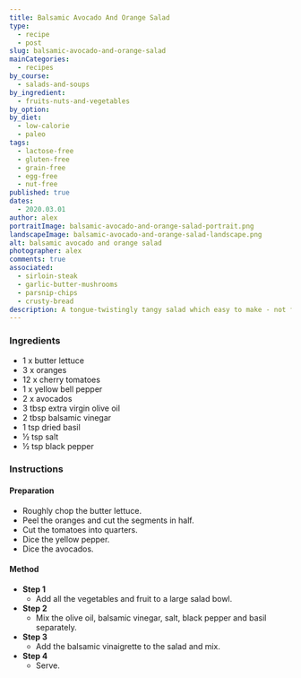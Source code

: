 ```yaml
---
title: Balsamic Avocado And Orange Salad
type:
  - recipe
  - post
slug: balsamic-avocado-and-orange-salad
mainCategories:
  - recipes
by_course:
  - salads-and-soups
by_ingredient:
  - fruits-nuts-and-vegetables
by_option:
by_diet:
  - low-calorie
  - paleo
tags:
  - lactose-free
  - gluten-free
  - grain-free
  - egg-free
  - nut-free
published: true
dates:
  - 2020.03.01
author: alex
portraitImage: balsamic-avocado-and-orange-salad-portrait.png
landscapeImage: balsamic-avocado-and-orange-salad-landscape.png
alt: balsamic avocado and orange salad
photographer: alex
comments: true
associated:
  - sirloin-steak
  - garlic-butter-mushrooms
  - parsnip-chips
  - crusty-bread
description: A tongue-twistingly tangy salad which easy to make - not for everyone but I liked it!
---
```


<Ingredients>

### Ingredients

- 1 x butter lettuce
- 3 x oranges
- 12 x cherry tomatoes
- 1 x yellow bell pepper
- 2 x avocados
- 3 tbsp extra virgin olive oil
- 2 tbsp balsamic vinegar
- 1 tsp dried basil
- ½ tsp salt
- ½ tsp black pepper

</Ingredients>

<Instructions>

### Instructions

#### Preparation

- Roughly chop the butter lettuce.
- Peel the oranges and cut the segments in half.
- Cut the tomatoes into quarters.
- Dice the yellow pepper.
- Dice the avocados.

#### Method

- **Step 1**
  - Add all the vegetables and fruit to a large salad bowl.
- **Step 2**
  - Mix the olive oil, balsamic vinegar, salt, black pepper and basil separately.
- **Step 3**
  - Add the balsamic vinaigrette to the salad and mix.
- **Step 4**
  - Serve.

</Instructions>
